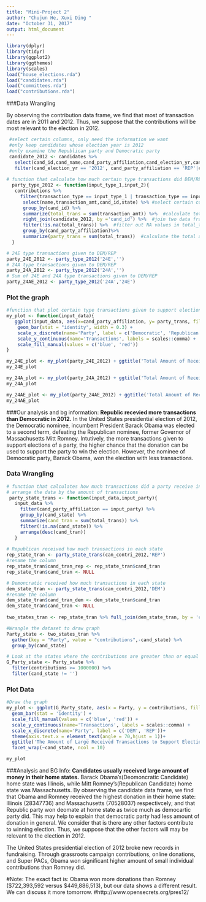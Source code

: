 ```yaml
---
title: "Mini-Project 2"
author: "Chujun He, Xuxi Ding "
date: "October 31, 2017"
output: html_document
---
```


```r
library(dplyr)
library(tidyr)
library(ggplot2)
library(ggthemes)
library(scales)
load("house_elections.rda")
load("candidates.rda")
load("committees.rda")
load("contributions.rda")
```

###Data Wrangling

By observing the contribution data frame, we find that most of transaction dates are in 2011 and 2012. Thus, we suppose that the contributions will be most relevant to the election in 2012. 

```r
 #select certain columns, only need the information we want
 #only keep candidates whose election year is 2012
 #only examine the Republican party and Democratic party
 candidate_2012 <- candidates %>%
   select(cand_id,cand_name,cand_party_affiliation,cand_election_yr,cand_state) %>%
   filter(cand_election_yr == '2012', cand_party_affiliation == 'REP'|cand_party_affiliation == 'DEM')
 
# function that calculate how much certain type transactions did DEM/REP receive
  party_type_2012 <- function(input_type_1,input_2){
   contributions %>% 
     filter(transaction_type == input_type_1 | transaction_type == input_2) %>%   #only consider certain type transaction, which is directly used to support/oppose the candidates
      select(name,transaction_amt,cand_id,state) %>% #select certain columns, only need the information we want
      group_by(cand_id) %>% 
      summarize(total_trans = sum(transaction_amt)) %>%  #calculate total transaction amount given to a candidate
      right_join(candidate_2012, by ='cand_id') %>%  #join two data frames 
      filter(!is.na(total_trans)) %>%  #filter out NA values in total_trans
      group_by(cand_party_affiliation)%>% 
      summarize(party_trans = sum(total_trans))  #calculate the total amount of transactions to a party
  }

# 24E type transactions given to DEM/REP
party_24E_2012 <- party_type_2012('24E','')
# 24A type transactions given to DEM/REP
party_24A_2012 <- party_type_2012('24A','')
# Sum of 24E and 24A type transactions given to DEM/REP
party_24AE_2012 <- party_type_2012('24A','24E')
```

### Plot the graph
```r
#function that plot certain type transactions given to support elections of two parties from 2011 to 2012
my_plot <- function(input_data){
   ggplot(input_data, aes(x=cand_party_affiliation, y= party_trans, fill = cand_party_affiliation)) +
    geom_bar(stat = "identity", width = 0.3) +
    scale_x_discrete(name='Party', label = c('Democratic', 'Republican'))+
    scale_y_continuous(name='Transactions', labels = scales::comma) +
    scale_fill_manual(values = c('blue', 'red'))
}

my_24E_plot <- my_plot(party_24E_2012) + ggtitle('Total Amount of Received 24E Transactions from 2011 to 2012')
my_24E_plot
```

```r
my_24A_plot <- my_plot(party_24A_2012) + ggtitle('Total Amount of Received 24A Transactions from 2011 to 2012')
my_24A_plot
```

```r
my_24AE_plot <- my_plot(party_24AE_2012) + ggtitle('Total Amount of Received 24A/24E Transactions from 2011 to 2012')
my_24AE_plot
```


###Our analysis and bg information:
**Republic recevied more transactions than Democratic in 2012.**
In the United States presidential election of 2012, the Democratic nominee, incumbent President Barack Obama was elected to a second term, defeating the Republican nominee, former Governor of Massachusetts Mitt Romney. Intutively, the more transactions given to support elections of a party, the higher chance that the donation can be used to support the party to win the election. However, the nominee of Democratic party, Barack Obama, won the election with less transactions.


### Data Wrangling
```r
# function that calculates how much transactions did a party receive in each state
# arrange the data by the amount of transactions
 party_state_trans <- function(input_data,input_party){
   input_data %>% 
     filter(cand_party_affiliation == input_party) %>%
     group_by(cand_state) %>% 
     summarize(cand_tran = sum(total_trans)) %>% 
     filter(!is.na(cand_state)) %>%
     arrange(desc(cand_tran))
   }
 
# Republican received how much transactions in each state
rep_state_tran <- party_state_trans(can_contri_2012,'REP')
#rename the column
rep_state_tran$cand_tran_rep <- rep_state_tran$cand_tran
rep_state_tran$cand_tran <- NULL

# Demoncratic received how much transactions in each state
dem_state_tran <- party_state_trans(can_contri_2012,'DEM')
#rename the column
dem_state_tran$cand_tran_dem <- dem_state_tran$cand_tran
dem_state_tran$cand_tran <- NULL
 
two_states_tran <- rep_state_tran %>% full_join(dem_state_tran, by = 'cand_state')

#Wrangle the dataset to draw graph
Party_state <- two_states_tran %>%
  gather(key = "Party", value = "contributions",-cand_state) %>%
  group_by(cand_state)

# Look at the states where the contributions are greater than or equal to 1000000 (relatively large)
G_Party_state <- Party_state %>%
  filter(contributions >= 1000000) %>%
  filter(cand_state != '')
```

### Plot Data
```r
#Draw the graph
my_plot <- ggplot(G_Party_state, aes(x = Party, y = contributions, fill = Party)) +
  geom_bar(stat = 'identity') + 
  scale_fill_manual(values = c('blue', 'red')) +
  scale_y_continuous(name='Transactions', labels = scales::comma) +
  scale_x_discrete(name='Party', label = c('DEM', 'REP'))+
  theme(axis.text.x = element_text(angle = 70,hjust = 1))+
  ggtitle('The Amount of Large Received Transactions to Support Elections by DEM and REP')+
  facet_wrap(~cand_state, ncol = 10)

my_plot

```

###Analysis and BG Info:
**Candidates usually received large amount of money in their home states.**
Barack Obama's(Deomoncratic Candidate) home state was Illinois, while Mitt Romney's(Republican Candidate) home state was Massachusetts. By observing the candidate data frame, we find that Obama and Romney received the highest donation in their home state: Illinois (28347736) and Massachusetts (70528037) respectivcely; and that Republic party won deomate at home state as twice much as democartic party did. This may help to explain that democratic party had less amount of donation in general. We consider that is there any other factors contribute to winning election. Thus, we suppose that the other factors will may be relevant to the election in 2012.

The United States presidential election of 2012 broke new records in fundraising. Through grassroots campaign contributions, online donations, and Super PACs, Obama won significant higher amount of small individual contributions than Romney did. 

#Note: The exact fact is: Obama won more donations than Romney ($722,393,592	versus $449,886,513), but our data shows a different result. We can discuss it more tomorrow. 
#http://www.opensecrets.org/pres12/




